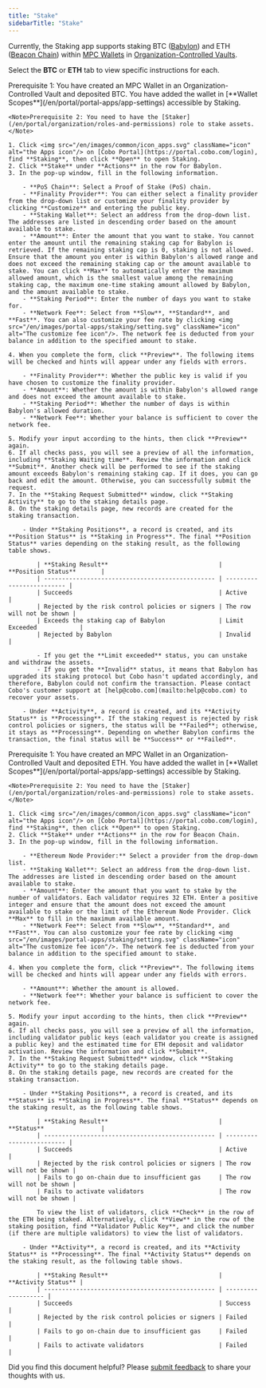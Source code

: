 ```yaml
---
title: "Stake"
sidebarTitle: "Stake"
---
```

<Info>Currently, the Staking app supports staking BTC ([Babylon](https://babylonlabs.io/)) and ETH ([Beacon Chain](https://ethereum.org/en/roadmap/beacon-chain/)) within [MPC Wallets](/en/portal/mpc-wallets/introduction) in [Organization-Controlled Vaults](/en/portal/mpc-wallets/ocw/create-mpc-vault).</Info>

Select the **BTC** or **ETH** tab to view specific instructions for each.

<Tabs>
  <Tab title="BTC">
    <Note>Prerequisite 1: You have created an MPC Wallet in an Organization-Controlled Vault and deposited BTC. You have added the wallet in [**Wallet Scopes**](/en/portal/portal-apps/app-settings) accessible by Staking.</Note>

    <Note>Prerequisite 2: You need to have the [Staker](/en/portal/organization/roles-and-permissions) role to stake assets.</Note>

    1. Click <img src="/en/images/common/icon_apps.svg" className="icon" alt="the Apps icon"/> on [Cobo Portal](https://portal.cobo.com/login), find **Staking**, then click **Open** to open Staking.
    2. Click **Stake** under **Actions** in the row for Babylon.
    3. In the pop-up window, fill in the following information.

        - **PoS Chain**: Select a Proof of Stake (PoS) chain.
        - **Finality Provider**: You can either select a finality provider from the drop-down list or customize your finality provider by clicking **Customize** and entering the public key.
        - **Staking Wallet**: Select an address from the drop-down list. The addresses are listed in descending order based on the amount available to stake.
        - **Amount**: Enter the amount that you want to stake. You cannot enter the amount until the remaining staking cap for Babylon is retrieved. If the remaining staking cap is 0, staking is not allowed. Ensure that the amount you enter is within Babylon's allowed range and does not exceed the remaining staking cap or the amount available to stake. You can click **Max** to automatically enter the maximum allowed amount, which is the smallest value among the remaining staking cap, the maximum one-time staking amount allowed by Babylon, and the amount available to stake.
        - **Staking Period**: Enter the number of days you want to stake for.
        - **Network Fee**: Select from **Slow**, **Standard**, and **Fast**. You can also customize your fee rate by clicking <img src="/en/images/portal-apps/staking/setting.svg" className="icon" alt="The customize fee icon"/>. The network fee is deducted from your balance in addition to the specified amount to stake.

    4. When you complete the form, click **Preview**. The following items will be checked and hints will appear under any fields with errors.

        - **Finality Provider**: Whether the public key is valid if you have chosen to customize the finality provider.
        - **Amount**: Whether the amount is within Babylon's allowed range and does not exceed the amount available to stake.
        - **Staking Period**: Whether the number of days is within Babylon's allowed duration.
        - **Network Fee**: Whether your balance is sufficient to cover the network fee.

    5. Modify your input according to the hints, then click **Preview** again. 
    6. If all checks pass, you will see a preview of all the information, including **Staking Waiting time**. Review the information and click **Submit**. Another check will be performed to see if the staking amount exceeds Babylon's remaining staking cap. If it does, you can go back and edit the amount. Otherwise, you can successfully submit the request.
    7. In the **Staking Request Submitted** window, click **Staking Activity** to go to the staking details page.
    8. On the staking details page, new records are created for the staking transaction.

        - Under **Staking Positions**, a record is created, and its **Position Status** is **Staking in Progress**. The final **Position Status** varies depending on the staking result, as the following table shows.
            
            | **Staking Result**                               | **Position Status**       |
            | ------------------------------------------------ | ------------------------- |
            | Succeeds                                         | Active                    |
            | Rejected by the risk control policies or signers | The row will not be shown |
            | Exceeds the staking cap of Babylon               | Limit Exceeded            |
            | Rejected by Babylon                              | Invalid                   |

            - If you get the **Limit exceeded** status, you can unstake and withdraw the assets.
            - If you get the **Invalid** status, it means that Babylon has upgraded its staking protocol but Cobo hasn't updated accordingly, and therefore, Babylon could not confirm the transaction. Please contact Cobo's customer support at [help@cobo.com](mailto:help@cobo.com) to recover your assets.

        - Under **Activity**, a record is created, and its **Activity Status** is **Processing**. If the staking request is rejected by risk control policies or signers, the status will be **Failed**; otherwise, it stays as **Processing**. Depending on whether Babylon confirms the transaction, the final status will be **Success** or **Failed**.
  </Tab>
  <Tab title="ETH">
    <Note>Prerequisite 1: You have created an MPC Wallet in an Organization-Controlled Vault and deposited ETH. You have added the wallet in [**Wallet Scopes**](/en/portal/portal-apps/app-settings) accessible by Staking.</Note>

    <Note>Prerequisite 2: You need to have the [Staker](/en/portal/organization/roles-and-permissions) role to stake assets.</Note>

    1. Click <img src="/en/images/common/icon_apps.svg" className="icon" alt="the Apps icon"/> on [Cobo Portal](https://portal.cobo.com/login), find **Staking**, then click **Open** to open Staking.
    2. Click **Stake** under **Actions** in the row for Beacon Chain.
    3. In the pop-up window, fill in the following information.

        - **Ethereum Node Provider:** Select a provider from the drop-down list.
        - **Staking Wallet**: Select an address from the drop-down list. The addresses are listed in descending order based on the amount available to stake. 
        - **Amount**: Enter the amount that you want to stake by the number of validators. Each validator requires 32 ETH. Enter a positive integer and ensure that the amount does not exceed the amount available to stake or the limit of the Ethereum Node Provider. Click **Max** to fill in the maximum available amount.
        - **Network Fee**: Select from **Slow**, **Standard**, and **Fast**. You can also customize your fee rate by clicking <img src="/en/images/portal-apps/staking/setting.svg" className="icon" alt="The customize fee icon"/>. The network fee is deducted from your balance in addition to the specified amount to stake.

    4. When you complete the form, click **Preview**. The following items will be checked and hints will appear under any fields with errors.

        - **Amount**: Whether the amount is allowed.
        - **Network fee**: Whether your balance is sufficient to cover the network fee.

    5. Modify your input according to the hints, then click **Preview** again. 
    6. If all checks pass, you will see a preview of all the information, including validator public keys (each validator you create is assigned a public key) and the estimated time for ETH deposit and validator activation. Review the information and click **Submit**.
    7. In the **Staking Request Submitted** window, click **Staking Activity** to go to the staking details page.
    8. On the staking details page, new records are created for the staking transaction.

        - Under **Staking Positions**, a record is created, and its **Status** is **Staking in Progress**. The final **Status** depends on the staking result, as the following table shows.

            | **Staking Result**                               | **Status**                |
            | ------------------------------------------------ | ------------------------- |
            | Succeeds                                         | Active                    |
            | Rejected by the risk control policies or signers | The row will not be shown |
            | Fails to go on-chain due to insufficient gas     | The row will not be shown |
            | Fails to activate validators                     | The row will not be shown |

            To view the list of validators, click **Check** in the row of the ETH being staked. Alternatively, click **View** in the row of the staking position, find **Validator Public Key**, and click the number (if there are multiple validators) to view the list of validators. 

        - Under **Activity**, a record is created, and its **Activity Status** is **Processing**. The final **Activity Status** depends on the staking result, as the following table shows.

            | **Staking Result**                               | **Activity Status** |
            | ------------------------------------------------ | ------------------- |
            | Succeeds                                         | Success             |
            | Rejected by the risk control policies or signers | Failed              |
            | Fails to go on-chain due to insufficient gas     | Failed              |
            | Fails to activate validators                     | Failed              |
  </Tab>
</Tabs>

<Tip>Did you find this document helpful? Please [submit feedback](https://forms.zohopublic.com/cobo/form/DocumentFeedbackForm/formperma/QvLOhxJv1_JMsJ-1dleZ8Itb_7rzN-LtgvsDdxosoVI?referrername=manuals) to share your thoughts with us.</Tip>